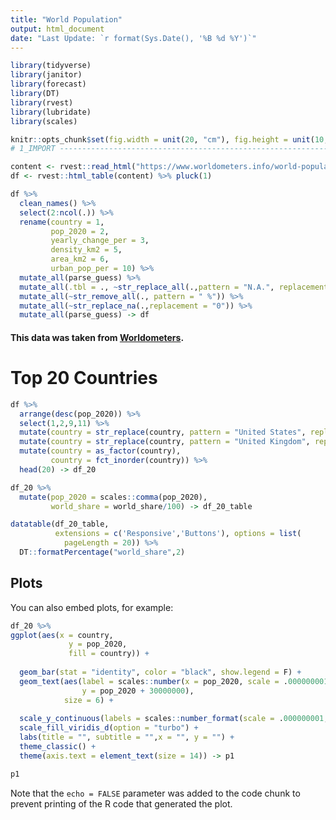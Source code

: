 ```yaml
---
title: "World Population"
output: html_document
date: "Last Update: `r format(Sys.Date(), '%B %d %Y')`"
---
```


```r
library(tidyverse)
library(janitor)
library(forecast)
library(DT)
library(rvest)
library(lubridate)
library(scales)

knitr::opts_chunk$set(fig.width = unit(20, "cm"), fig.height = unit(10, "cm"))
# 1_IMPORT ---------------------------------------------------------------------

content <- rvest::read_html("https://www.worldometers.info/world-population/population-by-country/")
df <- rvest::html_table(content) %>% pluck(1)

df %>% 
  clean_names() %>%
  select(2:ncol(.)) %>% 
  rename(country = 1,
         pop_2020 = 2,
         yearly_change_per = 3,
         density_km2 = 5,
         area_km2 = 6,
         urban_pop_per = 10) %>% 
  mutate_all(parse_guess) %>% 
  mutate_all(.tbl = ., ~str_replace_all(.,pattern = "N.A.", replacement = "0")) %>% 
  mutate_all(~str_remove_all(., pattern = " %")) %>% 
  mutate_all(~str_replace_na(.,replacement = "0")) %>% 
  mutate_all(parse_guess) -> df

```

#### This data was taken from [Worldometers](<https://www.worldometers.info/world-population/population-by-country/>).

# Top 20 Countries


```r
df %>% 
  arrange(desc(pop_2020)) %>% 
  select(1,2,9,11) %>% 
  mutate(country = str_replace(country, pattern = "United States", replacement = "USA")) %>% 
  mutate(country = str_replace(country, pattern = "United Kingdom", replacement = "UK")) %>%
  mutate(country = as_factor(country),
         country = fct_inorder(country)) %>%
  head(20) -> df_20

df_20 %>% 
  mutate(pop_2020 = scales::comma(pop_2020),
         world_share = world_share/100) -> df_20_table

datatable(df_20_table, 
          extensions = c('Responsive','Buttons'), options = list(
            pageLength = 20)) %>% 
  DT::formatPercentage("world_share",2)
```

## Plots

You can also embed plots, for example:

```r

df_20 %>% 
ggplot(aes(x = country,
             y = pop_2020,
             fill = country)) +
  
  geom_bar(stat = "identity", color = "black", show.legend = F) +
  geom_text(aes(label = scales::number(x = pop_2020, scale = .000000001, accuracy = .01),
                y = pop_2020 + 30000000),
            size = 6) +
  
  scale_y_continuous(labels = scales::number_format(scale = .000000001, suffix = " B", accuracy = .1)) +
  scale_fill_viridis_d(option = "turbo") +
  labs(title = "", subtitle = "",x = "", y = "") +
  theme_classic() +
  theme(axis.text = element_text(size = 14)) -> p1

p1

```

Note that the `echo = FALSE` parameter was added to the code chunk to prevent printing of the R code that generated the plot.

